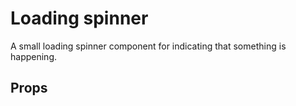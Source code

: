 
<Meta of={LoadingSpinnerStories} name="Docs" />

# Loading spinner
A small loading spinner component for indicating that something is happening.

<Canvas>
  <Story of={LoadingSpinnerStories.Basic}/>
</Canvas>

## Props
<ArgTypes />



